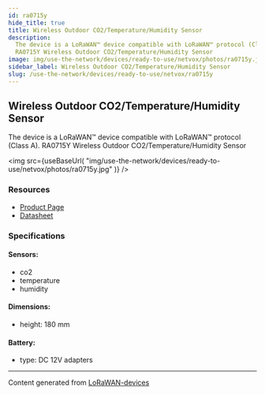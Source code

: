 ```yaml
---
id: ra0715y
hide_title: true
title: Wireless Outdoor CO2/Temperature/Humidity Sensor
description:
  The device is a LoRaWAN™ device compatible with LoRaWAN™ protocol (Class A).
  RA0715Y Wireless Outdoor CO2/Temperature/Humidity Sensor
image: img/use-the-network/devices/ready-to-use/netvox/photos/ra0715y.jpg
sidebar_label: Wireless Outdoor CO2/Temperature/Humidity Sensor
slug: /use-the-network/devices/ready-to-use/netvox/ra0715y
---
```



## Wireless Outdoor CO2/Temperature/Humidity Sensor

The device is a LoRaWAN™ device compatible with LoRaWAN™ protocol (Class A).
RA0715Y Wireless Outdoor CO2/Temperature/Humidity Sensor

<img
  src={useBaseUrl(
    "img/use-the-network/devices/ready-to-use/netvox/photos/ra0715y.jpg"
  )}
/>

### Resources

- [Product Page](http://www.netvox.com.tw/product.asp?pro=RA0715Y)
- [Datasheet](http://www.netvox.com.tw/um/RA0715Y/RA0715Ydatasheet.pdf)

### Specifications

#### Sensors:

- co2
- temperature
- humidity

#### Dimensions:

- height: 180 mm

#### Battery:

- type: DC 12V adapters

---

Content generated from
[LoRaWAN-devices](https://github.com/TheThingsNetwork/lorawan-devices)
